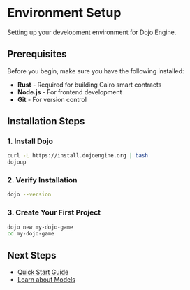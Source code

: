 # Environment Setup

Setting up your development environment for Dojo Engine.

## Prerequisites

Before you begin, make sure you have the following installed:

- **Rust** - Required for building Cairo smart contracts
- **Node.js** - For frontend development
- **Git** - For version control

## Installation Steps

### 1. Install Dojo

```bash
curl -L https://install.dojoengine.org | bash
dojoup
```

### 2. Verify Installation

```bash
dojo --version
```

### 3. Create Your First Project

```bash
dojo new my-dojo-game
cd my-dojo-game
```

## Next Steps

- [Quick Start Guide](/getting-started/quickstart)
- [Learn about Models](/getting-started/basics/models)